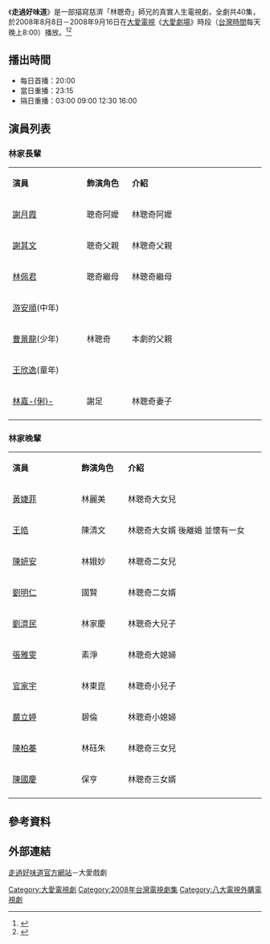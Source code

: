 {{電視節目信息框
| 名稱       = 走過好味道
| 圖片       = 
| 類型       = 大愛真實人生劇場
| 導演       = 王圻生
| 編劇       = 
| 演出       = 參見演員列表
| 製作人     = 
| 監製人     = 
| 片頭曲     = 
| 片尾曲     = 
| 國家       = {{ROC-TW}}
| 語言       = [[國語|國語]]
| 集數       = 40集
| 每集長     = 48分鐘 (無廣告)
| 製作單位   = 
| 電視台     = [[大愛電視台|大愛電視台]]
| 播出國家   = {{TWN}}
| 開始       = 2008年8月8日
| 結束       = 2008年9月16日
}}
《'''走過好味道'''》是一部描寫慈濟「林聰奇」師兄的真實人生電視劇，全劇共40集，於2008年8月8日－2008年9月16日在[[大愛電視|大愛電視]]《[[大愛劇場|大愛劇場]]》時段（[[台灣時間|台灣時間]]每天晚上8:00）播放。<ref>{{cite news |language =zh | url = https://www.youtube.com/watch?v=Z7lF-qvz5io | title = 走過好味道 預告片 | publisher = YouTube | date = 2008-08-08}}</ref><ref>{{cite news |language =zh | url = https://www.youtube.com/watch?v=kxZazIaE3QQ | title = 大愛劇場_走過好味道_精華片 | publisher = YouTube | date = 2009-06-05}}</ref>

==播出時間==
*每日首播：20:00
*當日重播：23:15
*隔日重播：03:00 09:00 12:30 16:00

{{電視節目的變遷
|電視台=[[大愛電視台|大愛電視台]]
|播放檔次=八點檔（每天晚上8:00）節目
|節目名稱='''走過好味道''' <br />2008年8月8日－2008年9月16日
|上一節目=[[情緣路|情緣路]] <br />2008年6月19日－2008年8月7日
|下一節目=[[矽谷阿嬤|矽谷阿嬤]]<br />2008年9月17日－2008年11月5日
}}
{{電視節目的變遷
|電視台=[[大愛電視台|大愛電視台]]二台
|播放檔次=大愛金鐘劇展（週一至周六凌晨00:00）節目
|節目名稱='''走過好味道''' <br />2010年1月26日－2010年3月6日
|上一節目=[[明月照紅塵|明月照紅塵]] <br />2009年11月21日－2010年1月25日
|下一節目=[[台九線上的愛|台九線上的愛]] <br />2010年3月7日－2010年4月20日
}}

{{大愛劇場}}
{{DEFAULTSORT:Zou走}}
[[Category:大愛電視劇|Category:大愛電視劇]]
[[Category:2008年台灣電視劇集|Category:2008年台灣電視劇集]]
[[Category:八大電視外購電視劇|Category:八大電視外購電視劇]]

==演員列表==
=== 林家長輩 ===
{| class="wikitable" style="width:60%"
|- style="background:cornflowerblue; color:white" align=center
|style="width:8%"|'''演員'''
|style="width:5%"|'''飾演角色'''
|style="width:16%"|'''介紹'''
|-
|[[謝月霞|謝月霞]]||聰奇阿嬤||align=left|林聰奇阿嬤
|-
|[[謝其文|謝其文]]||聰奇父親||align=left|林聰奇父親
|-
|[[林佩君|林佩君]]||聰奇繼母||align=left|林聰奇繼母
|-
|[[游安順|游安順]](中年)||rowspan=3|林聰奇||rowspan=3 align=left|本劇的父親
|-
|[[曹景龍|曹景龍]](少年)
|-
|[[王欣逸|王欣逸]](童年)
|-
|[[林嘉俐|林嘉-{俐}-]]||謝足||align=left|林聰奇妻子
|-
|}

=== 林家晚輩 ===
{| class="wikitable" style="width:60%"
|- style="background:cornflowerblue; color:white" align=center
|style="width:8%"|'''演員'''
|style="width:5%"|'''飾演角色'''
|style="width:16%"|'''介紹'''
|- 
|[[黃婕菲|黃婕菲]]||林麗美||align=left|林聰奇大女兒
|-
|[[王皓|王皓]]||陳清文||align=left|林聰奇大女婿 後離婚 並懷有一女
|-
|[[陳妍安|陳妍安]]||林娥妙||align=left|林聰奇二女兒
|-
|[[劉明仁|劉明仁]]||國賢||align=left|林聰奇二女婿
|-
|[[劉濟民_(演員)|劉濟民]]||林家慶||align=left|林聰奇大兒子
|-
|[[張雅雯|張雅雯]]||素淨||align=left|林聰奇大媳婦
|-
|[[官家宇|官家宇]]||林東崑||align=left|林聰奇小兒子
|-
|[[嚴立婷|嚴立婷]]||碧倫||align=left|林聰奇小媳婦
|-
|[[陳柏蓁|陳柏蓁]]||林砡朱||align=left|林聰奇三女兒
|-
|[[陳國慶|陳國慶]]||保亨||align=left|林聰奇三女婿
|-
|}

== 參考資料 ==
{{Reflist}}

== 外部連結 ==
[https://web.archive.org/web/20170630074805/http://www.daai.tv/daai-web/drama_content/index.php?c=913 走過好味道官方網站]－大愛戲劇

{{facebook|DaAiDramaOffical|大愛劇場}}